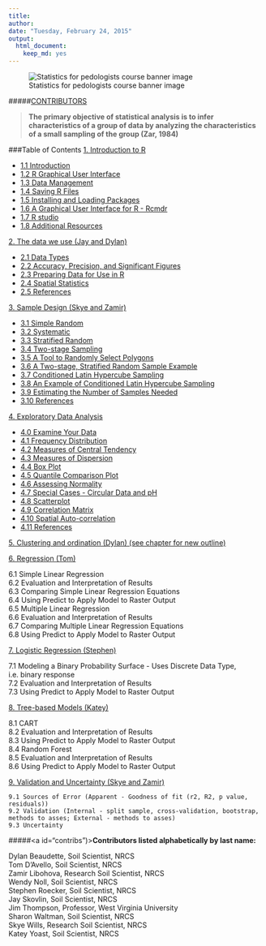---
title: 
author:
date: "Tuesday, February 24, 2015"
output:
  html_document:
    keep_md: yes
---
![Statistics for pedologists course banner image](chapters/1_introduction/figure/logo.jpg)  

#####[CONTRIBUTORS](#contribs)

> **The primary objective of statistical analysis is to infer characteristics of a group of data by analyzing the characteristics of a small sampling of the group (Zar, 1984)**


 
###Table of Contents
<a href="chapters/1_introduction/1_introduction.Rmd#">1. Introduction to R</a>  

 * <a href="chapters/1_introduction/1_introduction.md#intro">1.1 Introduction</a>    
 * <a href="chapters/1_introduction/1_introduction.md#gui">1.2 R Graphical User Interface</a>  
 * <a href="chapters/1_introduction/1_introduction.md#datamanagement">1.3 Data Management</a>  
 * <a href="chapters/1_introduction/1_introduction.md#saving">1.4 Saving R Files</a>  
 * <a href="chapters/1_introduction/1_introduction.md.#packages">1.5 Installing and Loading Packages</a>  
 * <a href="chapters/1_introduction/1_introduction.md#cmdr">1.6 A Graphical User Interface for R - Rcmdr</a>    
 * <a href="chapters/1_introduction/1_introduction.md#studio">1.7 R studio</a> 
 * <a href="chapters/1_introduction/1_introduction.md#additional">1.8 Additional Resources</a>   

<a href="chapters/2_data/2_data.Rmd">2. The data we use (Jay and Dylan)</a>  

 *  <a href="chapters/2_data/2_data.Rmd#datatype">2.1 Data Types</a>    
 *  <a href="chapters/2_data/2_data.Rmd#acc">2.2 Accuracy, Precision, and Significant Figures</a>     
 *  <a href="chapters/2_data/2_data.Rmd#data">2.3 Preparing Data for Use in R</a>   
 * <a href="chapters/2_data/2_data.Rmd#tools">2.4 Spatial Statistics</a>       
 *  <a href="chapters/2_data/2_data.Rmd#ref">2.5 References</a>  

<a href="chapters/3_sampling/3_sampling.Rmd">3. Sample Design (Skye and Zamir)</a>  

 * <a href="chapters/3_sampling/3_sampling.Rmd#rand">3.1 Simple Random</a>  
 * <a href="chapters/3_sampling/3_sampling.Rmd#sys">3.2 Systematic</a>  
 * <a href="chapters/3_sampling/3_sampling.Rmd#strat">3.3 Stratified Random</a>  
 * <a href="chapters/3_sampling/3_sampling.Rmd#two">3.4 Two-stage Sampling</a>  
 * <a href="chapters/3_sampling/3_sampling.Rmd#tools">3.5 A Tool to Randomly Select Polygons</a>  
 * <a href="chapters/3_sampling/3_sampling.Rmd#ex1">3.6 A Two-stage, Stratified Random Sample Example</a>  
 * <a href="chapters/3_sampling/3_sampling.Rmd#clhs">3.7 Conditioned Latin Hypercube Sampling</a>  
 * <a href="chapters/3_sampling/3_sampling.Rmd#ex2">3.8 An Example of Conditioned Latin Hypercube Sampling</a>  
 * <a href="chapters/3_sampling/3_sampling.Rmd#sampnum">3.9 Estimating the Number of Samples Needed</a>  
 * <a href="chapters/3_sampling/3_sampling.Rmd#ref">3.10 References</a>

<a href="chapters/4_exploratory_analysis/4_exploratory_analysis.Rmd">4. Exploratory Data Analysis</a>  

 * <a href="chapters/4_exploratory_analysis/4_exploratory_analysis.Rmd#exam">  4.0 Examine Your Data</a>
 * <a href="chapters/4_exploratory_analysis/4_exploratory_analysis.Rmd#freq">  4.1 Frequency Distribution</a>   	
 * <a href="chapters/4_exploratory_analysis/4_exploratory_analysis.Rmd#cent">  4.2 Measures of Central Tendency</a>      
 * <a href="chapters/4_exploratory_analysis/4_exploratory_analysis.Rmd#disp">  4.3 Measures of Dispersion</a>      
 * <a href="chapters/4_exploratory_analysis/4_exploratory_analysis.Rmd#box">  4.4 Box Plot</a>     
 * <a href="chapters/4_exploratory_analysis/4_exploratory_analysis.Rmd#qq">  4.5 Quantile Comparison Plot</a>     
 * <a href="chapters/4_exploratory_analysis/4_exploratory_analysis.Rmd#norm">  4.6 Assessing Normality</a>     	
 * <a href="chapters/4_exploratory_analysis/4_exploratory_analysis.Rmd#circ">  4.7 Special Cases - Circular Data and pH</a>     
 * <a href="chapters/4_exploratory_analysis/4_exploratory_analysis.Rmd#scat">  4.8 Scatterplot</a>     
 * <a href="chapters/4_exploratory_analysis/4_exploratory_analysis.Rmd#corr">  4.9 Correlation Matrix</a>     
 * <a href="chapters/4_exploratory_analysis/4_exploratory_analysis.Rmd#auto">  4.10 Spatial Auto-correlation</a>    
 * <a href="chapters/4_exploratory_analysis/4_exploratory_analysis.Rmd#ref">  4.11 References</a>   

<a href="http://ncss-tech.github.io/stats_for_soil_survey/clustering_and_ordination.Rmd">5. Clustering and ordination (Dylan)  (see chapter for new outline)</a>

<a href="chapter_6.Rmd">6. Regression (Tom)</a>   

 6.1 Simple Linear Regression  
 6.2 Evaluation and Interpretation of Results  
 6.3 Comparing Simple Linear Regression Equations  
 6.4 Using Predict to Apply Model to Raster Output  
 6.5 Multiple Linear Regression  
 6.6 Evaluation and Interpretation of Results  
 6.7 Comparing Multiple Linear Regression Equations  
 6.8 Using Predict to Apply Model to Raster Output  

<a href="chapters/7_generalized_linear_models/7_generalized_linear_models.md">7. Logistic Regression (Stephen)</a>

  7.1 Modeling a Binary Probability Surface - Uses Discrete Data Type, i.e. binary response  
  7.2 Evaluation and Interpretation of Results  
  7.3 Using Predict to Apply Model to Raster Output   

<a href="chapters/8_Tree_models/treemodels.Rmd">8. Tree-based Models (Katey)</a>

  8.1 CART<br>
  8.2 Evaluation and Interpretation of Results <br>
  8.3 Using Predict to Apply Model to Raster Output<br>
  8.4 Random Forest<br>
  8.5 Evaluation and Interpretation of Results<br>
  8.6 Using Predict to Apply Model to Raster Output
    
  
<a href="chapter_9.Rmd">9. Validation and Uncertainty (Skye and Zamir)</a>

	9.1 Sources of Error (Apparent - Goodness of fit (r2, R2, p value, residuals)) 
	9.2 Validation (Internal - split sample, cross-validation, bootstrap, methods to asses; External - methods to asses)
	9.3 Uncertainty
  


#####<a id="contribs")></a>**Contributors listed alphabetically by last name:**  

Dylan Beaudette, Soil Scientist, NRCS  
Tom D'Avello, Soil Scientist, NRCS  
Zamir Libohova, Research Soil Scientist, NRCS  
Wendy Noll, Soil Scientist, NRCS  
Stephen Roecker, Soil Scientist, NRCS  
Jay Skovlin, Soil Scientist, NRCS  
Jim Thompson, Professor, West Virginia University  
Sharon Waltman, Soil Scientist, NRCS  
Skye Wills, Research Soil Scientist, NRCS  
Katey Yoast, Soil Scientist, NRCS  
